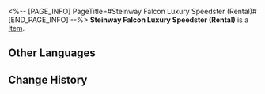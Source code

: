<%-- [PAGE_INFO]
PageTitle=#Steinway Falcon Luxury Speedster (Rental)#
[END_PAGE_INFO] --%>
{{Item Infobox
|title       = Steinway Falcon Luxury Speedster (Rental)
|id          = 140416
|image       = Item Steinway Falcon Luxury Speedster (Rental).png
|type        = 
|invCategory = Missions
|rarity      = 3
|effect      = 
|description = A luxurious private Steinway Falcon Speedster. The most commonly rented model.
}}
{{Description|1=''"Steinway Falcon Speedster: Making your dream come true faster!"''}}
'''Steinway Falcon Luxury Speedster (Rental)''' is a [[Item]].

==Other Languages==
{{Other Languages
|en   = Steinway Falcon Luxury Speedster (Rental)
|zhs  = 「斯坦威游隼」豪华飞车（出租款）
|zht  = 「斯坦威遊隼」豪華飛車（出租款）
|ja   = 「スタインウェイ・ファルコン」レンタル高級浮遊車
|ko   = 「스타인웨이 팔콘」 고급 플라잉 리무진(렌트용)
|es   = Volauto lujoso Halcón Steinway (alquiler)
|fr   = Speedster de luxe Zéphyrrari (location)
|ru   = Роскошный аэромобиль «Сапсан-Штайнвей» (прокатный)
|th   = รถสปีดสเตอร์สุดหรู "Steinway Falcon" (สำหรับเช่า)
|vi   = Xe Bay Hạng Sang Steinway Falcon (Kiểu Taxi)
|de   = Luxusflitzer der Marke Steinway Falcon (Leihwagen)
|id   = Mobil Terbang Mewah "Steinway Falcon" (Model Rental)
|pt   = Steinway Falcon de Luxo (Aluguel)
}}

==Change History==
{{Change History|2.0}}